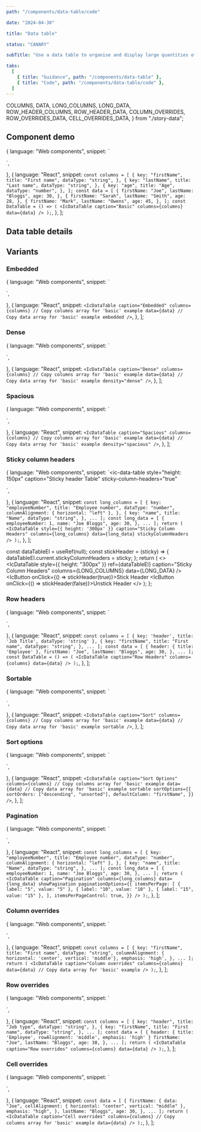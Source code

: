 ```yaml
---
path: "/components/data-table/code"

date: "2024-04-30"

title: "Data table"

status: "CANARY"

subTitle: "Use a data table to organise and display large quantities of related data."

tabs:
  [
    { title: "Guidance", path: "/components/data-table" },
    { title: "Code", path: "/components/data-table/code" },
  ]
---
```


  COLUMNS,
  DATA,
  LONG_COLUMNS,
  LONG_DATA,
  ROW_HEADER_COLUMNS,
  ROW_HEADER_DATA,
  COLUMN_OVERRIDES,
  ROW_OVERRIDES_DATA,
  CELL_OVERRIDES_DATA,
} from "./story-data";

## Component demo

  {
    language: "Web components",
    snippet: `<ic-data-table caption="Basic Table"></ic-data-table>
<script>
  const dataTable = document.querySelector("ic-data-table");
  const columns = [
    {
      key: "firstName",
      title: "First name",
      // dataType types: "string" | "number" | "address" | "element" | "date";
      dataType: "string",
    },
    {
      key: "lastName",
      title: "Last name",
      dataType: "string",
    },
    {
      key: "age",
      title: "Age",
      dataType: "number",
    },
  ];
  const data = [
    {
      firstName: "Joe",
      lastName: "Bloggs",
      age: 30,
    },
    {
      firstName: "Sarah",
      lastName: "Smith",
      age: 28,
    },
    {
      firstName: "Mark",
      lastName: "Owens",
      age: 45,
    },
  ];
  dataTable.columns = columns;
  dataTable.data = data;
</script>`,
  },
  {
    language: "React",
    snippet: `const columns = [
  {
    key: "firstName",
    title: "First name",
    dataType: "string",
  },
  {
    key: "lastName",
    title: "Last name",
    dataType: "string",
  },
  {
    key: "age",
    title: "Age",
    dataType: "number",
  },
];
const data = [
  {
    firstName: "Joe",
    lastName: "Bloggs",
    age: 30,
  },
  {
    firstName: "Sarah",
    lastName: "Smith",
    age: 28,
  },
  {
    firstName: "Mark",
    lastName: "Owens",
    age: 45,
  },
];
const DataTable = () => (
  <IcDataTable caption="Basic" columns={columns} data={data} />
);`,
  },
];

<ComponentPreview snippets={snippetsDefault}>
  <IcDataTable caption="Basic" columns={COLUMNS} data={DATA} />
</ComponentPreview>

## Data table details

<ComponentDetails component="ic-data-table" canary />

## Variants

### Embedded

  {
    language: "Web components",
    snippet: `<ic-data-table caption="Embedded Table" embedded="true"></ic-data-table>
<script>
  const dataTable = document.querySelector("ic-data-table");
  // Copy columns and data arrays for 'basic' example
  dataTable.columns = columns;
  dataTable.data = data;
</script>`,
  },
  {
    language: "React",
    snippet: `<IcDataTable
  caption="Embedded"
  columns={columns} // Copy columns array for 'basic' example
  data={data} // Copy data array for 'basic' example
  embedded
/>`,
  },
];

<ComponentPreview snippets={snippetsEmbedded}>
  <IcDataTable caption="Embedded" columns={COLUMNS} data={DATA} embedded />
</ComponentPreview>

### Dense

  {
    language: "Web components",
    snippet: `<ic-data-table caption="Dense Table" density="dense"></ic-data-table>
<script>
  const dataTable = document.querySelector("ic-data-table");
  // Copy columns and data arrays for 'basic' example
  dataTable.columns = columns;
  dataTable.data = data;
</script>`,
  },
  {
    language: "React",
    snippet: `<IcDataTable
  caption="Dense"
  columns={columns} // Copy columns array for 'basic' example
  data={data} // Copy data array for 'basic' example
  density="dense"
/>`,
  },
];

<ComponentPreview snippets={snippetsDense}>
  <IcDataTable caption="Dense" columns={COLUMNS} data={DATA} density="dense" />
</ComponentPreview>

### Spacious

  {
    language: "Web components",
    snippet: `<ic-data-table caption="Spacious Table" density="spacious"></ic-data-table>
<script>
  const dataTable = document.querySelector("ic-data-table");
  // Copy columns and data arrays for 'basic' example
  dataTable.columns = columns;
  dataTable.data = data;
</script>`,
  },
  {
    language: "React",
    snippet: `<IcDataTable
  caption="Spacious"
  columns={columns} // Copy columns array for 'basic' example
  data={data} // Copy data array for 'basic' example
  density="spacious"
/>`,
  },
];

<ComponentPreview snippets={snippetsSpacious}>
  <IcDataTable
    caption="Spacious"
    columns={COLUMNS}
    data={DATA}
    density="spacious"
  />
</ComponentPreview>

### Sticky column headers

  {
    language: "Web components",
    snippet: `<ic-data-table
  style="height: 150px"
  caption="Sticky header Table"
  sticky-column-headers="true"
></ic-data-table>
<script>
  const dataTable = document.querySelector("ic-data-table");
  const long_columns = [
    {
      key: "employeeNumber",
      title: "Employee number",
      dataType: "number",
      columnAlignment: { horizontal: "left" },
    },
    {
      key: "name",
      title: "Name",
      dataType: "string",
    },
    ...
  ];
  const long_data = [
    {
      employeeNumber: 1,
      name: "Joe Bloggs",
      age: 30,
    },
    ...
  ];
  dataTable.columns = long_columns;
  dataTable.data = long_data;
</script>`,
  },
  {
    language: "React",
    snippet: `const long_columns = [
  {
    key: "employeeNumber",
    title: "Employee number",
    dataType: "number",
    columnAlignment: { horizontal: "left" },
  },
  {
    key: "name",
    title: "Name",
    dataType: "string",
  },
  ...
];
const long_data = [
  {
    employeeNumber: 1,
    name: "Joe Bloggs",
    age: 30,
  },
  ...
];
return (
  <IcDataTable
    style={{ height: '300px' }}
    caption="Sticky Column Headers"
    columns={long_columns}
    data={long_data}
    stickyColumnHeaders
  />
);`,
  },
];

  const dataTableEl = useRef(null);
  const stickHeader = (sticky) => {
    dataTableEl.current.stickyColumnHeaders = sticky;
  };
  return (
    <>
      <IcDataTable
        style={{ height: "300px" }}
        ref={dataTableEl}
        caption="Sticky Column Headers"
        columns={LONG_COLUMNS}
        data={LONG_DATA}
      />
      <IcButton onClick={() => stickHeader(true)}>Stick Header</IcButton>
      <IcButton onClick={() => stickHeader(false)}>Unstick Header</IcButton>
    </>
  );
};

<ComponentPreview snippets={snippetsStickyColumnHeaders}>
  <StickyColumnHeaders />
</ComponentPreview>

### Row headers

  {
    language: "Web components",
    snippet: `<ic-data-table caption="Row headers"></ic-data-table>
<script>
  const dataTable = document.querySelector("ic-data-table");
  const columns = [
    {
      key: "header",
      title: "Job type",
      dataType: "string",
    },
    {
      key: "firstName",
      title: "First name",
      dataType: "string",
    },
    ...
  ];
  const data = [
    {
      // Each data row requires a 'header' key/value pair like below
      header: { title: 'Employee' },
      firstName: "Joe",
      lastName: "Bloggs",
      age: 30,
    },
    ...
  ];
  dataTable.columns = columns;
  dataTable.data = data;
</script>`,
  },
  {
    language: "React",
    snippet: `const columns = [
  {
    key: 'header',
    title: 'Job Title',
    dataType: 'string'
  },
  {
    key: "firstName",
    title: "First name",
    dataType: "string",
  },
  ...
];
const data = [
  {
    header: { title: 'Employee' },
    firstName: "Joe",
    lastName: "Bloggs",
    age: 30,
  },
  ...
];
const DataTable = () => (
  <IcDataTable
    caption="Row Headers"
    columns={columns}
    data={data}
  />
);`,
  },
];

<ComponentPreview snippets={snippetsRowHeaders}>
  <IcDataTable
    caption="Row Headers"
    columns={ROW_HEADER_COLUMNS}
    data={ROW_HEADER_DATA}
  />
</ComponentPreview>

### Sortable

  {
    language: "Web components",
    snippet: `<ic-data-table caption="Sort" sortable="true"></ic-data-table>
<script>
  const dataTable = document.querySelector("ic-data-table");
  // Copy columns and data arrays for 'basic' example
  dataTable.columns = columns;
  dataTable.data = data;
</script>`,
  },
  {
    language: "React",
    snippet: `<IcDataTable
  caption="Sort"
  columns={columns} // Copy columns array for 'basic' example
  data={data} // Copy data array for 'basic' example
  sortable
/>`,
  },
];

<ComponentPreview snippets={snippetsSortable}>
  <IcDataTable caption="Sortable" columns={COLUMNS} data={DATA} sortable />
</ComponentPreview>

### Sort options

  {
    language: "Web components",
    snippet: `<ic-data-table caption="Sort Options" sortable="true"></ic-data-table>
<script>
  const dataTable = document.querySelector("ic-data-table");
  dataTable.sortOptions = {
    sortOrders: ['descending', 'unsorted'],
    defaultColumn: 'firstName'
  };
  // Copy columns and data arrays for 'basic' example
  dataTable.columns = columns;
  dataTable.data = data;
</script>`,
  },
  {
    language: "React",
    snippet: `<IcDataTable
  caption="Sort Options"
  columns={columns} // Copy columns array for 'basic' example
  data={data} // Copy data array for 'basic' example
  sortable
  sortOptions={{
    sortOrders: ["descending", "unsorted"],
    defaultColumn: "firstName",
  }}
/>`,
  },
];

<ComponentPreview snippets={snippetsSortOptions}>
  <IcDataTable
    caption="Sort Options"
    columns={COLUMNS}
    data={DATA}
    sortable
    sortOptions={{
      sortOrders: ["descending", "unsorted"],
      defaultColumn: "firstName",
    }}
  />
</ComponentPreview>

### Pagination

  {
    language: "Web components",
    snippet: `<ic-data-table caption="Pagination" show-pagination="true"></ic-data-table>
<script>
  const dataTable = document.querySelector("ic-data-table");
  dataTable.paginationOptions = {
    itemsPerPage: [
      { label: "5", value: "5" },
      { label: "10", value: "10" },
      { label: "15", value: "15" },
    ],
    itemsPerPageControl: true,
  };
  const long_columns = [
    {
      key: "employeeNumber",
      title: "Employee number",
      dataType: "number",
      columnAlignment: { horizontal: "left" },
    },
    {
      key: "name",
      title: "Name",
      dataType: "string",
    },
    ...
  ];
  const long_data = [
    {
      employeeNumber: 1,
      name: "Joe Bloggs",
      age: 30,
    },
    ...
  ];
  dataTable.columns = long_columns;
  dataTable.data = long_data;
</script>`,
  },
  {
    language: "React",
    snippet: `const long_columns = [
  {
    key: "employeeNumber",
    title: "Employee number",
    dataType: "number",
    columnAlignment: { horizontal: "left" },
  },
  {
    key: "name",
    title: "Name",
    dataType: "string",
  },
  ...
];
const long_data = [
  {
    employeeNumber: 1,
    name: "Joe Bloggs",
    age: 30,
  },
  ...
];
return (
  <IcDataTable
    caption="Pagination"
    columns={long_columns}
    data={long_data}
    showPagination
    paginationOptions={{
      itemsPerPage: [
        { label: "5", value: "5" },
        { label: "10", value: "10" },
        { label: "15", value: "15" },
      ],
      itemsPerPageControl: true,
    }}
  />
);`,
  },
];

<ComponentPreview snippets={snippetsPagination}>
  <IcDataTable
    caption="Pagination"
    columns={LONG_COLUMNS}
    data={LONG_DATA}
    showPagination
    paginationOptions={{
      itemsPerPage: [
        { label: "5", value: "5" },
        { label: "10", value: "10" },
        { label: "15", value: "15" },
      ],
      itemsPerPageControl: true,
    }}
  />
</ComponentPreview>

### Column overrides

  {
    language: "Web components",
    snippet: `<ic-data-table caption="Column Overrides"></ic-data-table>
<script>
  const dataTable = document.querySelector("ic-data-table");
  const columns = [
    {
      key: "firstName",
      title: "First name",
      dataType: "string",
      columnAlignment: { horizontal: 'center', vertical: 'middle'},
      emphasis: 'high',
    },
    ...
  ];
  dataTable.columns = columns;
  dataTable.data = data; // Copy data array for 'basic' example
</script>`,
  },
  {
    language: "React",
    snippet: `const columns = [
  {
    key: "firstName",
    title: "First name",
    dataType: "string",
    columnAlignment: { horizontal: 'center', vertical: 'middle'},
    emphasis: 'high',
  },
  ...
];
return (
  <IcDataTable
    caption="Column overrides"
    columns={columns}
    data={data} // Copy data array for 'basic' example
  />
);`,
  },
];

<ComponentPreview snippets={snippetsColumnOverrides}>
  <IcDataTable
    caption="Column overrides"
    columns={COLUMN_OVERRIDES}
    data={DATA}
  />
</ComponentPreview>

### Row overrides

  {
    language: "Web components",
    snippet: `<ic-data-table caption="Row Overrides"></ic-data-table>
<script>
  const dataTable = document.querySelector("ic-data-table");
  const columns = [
    {
      key: "header",
      title: "Job type",
      dataType: "string",
    },
    {
      key: "firstName",
      title: "First name",
      dataType: "string",
    },
    ...
  ];
  const data = [
    {
      header: {
        title: 'Employee',
        rowAlignment: 'middle',
        emphasis: 'high'
      }
      firstName: "Joe",
      lastName: "Bloggs",
      age: 30,
    },
    ...
  ];
  dataTable.columns = columns;
  dataTable.data = data;
</script>`,
  },
  {
    language: "React",
    snippet: `const columns = [
  {
    key: "header",
    title: "Job type",
    dataType: "string",
  },
  {
    key: "firstName",
    title: "First name",
    dataType: "string",
  },
  ...
];
const data = [
  {
    header: {
      title: 'Employee',
      rowAlignment: 'middle',
      emphasis: 'high'
    }
    firstName: "Joe",
    lastName: "Bloggs",
    age: 30,
  },
  ...
];
return (
  <IcDataTable
    caption="Row overrides"
    columns={columns}
    data={data}
  />
);`,
  },
];

<ComponentPreview snippets={snippetsRowOverrides}>
  <IcDataTable
    caption="Row overrides"
    columns={ROW_HEADER_COLUMNS}
    data={ROW_OVERRIDES_DATA}
  />
</ComponentPreview>

### Cell overrides

  {
    language: "Web components",
    snippet: `<ic-data-table caption="Cell Overrides"></ic-data-table>
<script>
  const dataTable = document.querySelector("ic-data-table");
  const data = [
    {
      firstName: {
        data: "Joe",
        cellAlignment: { horizontal: "center", vertical: "middle" },
        emphasis: "high",
      },
      lastName: "Bloggs",
      age: 30,
    },
    ...
  ];
  dataTable.columns = columns; // Copy columns array for 'basic' example
  dataTable.data = data;
</script>`,
  },
  {
    language: "React",
    snippet: `const data = [
  {
    firstName: {
      data: "Joe",
      cellAlignment: { horizontal: "center", vertical: "middle" },
      emphasis: "high",
    },
    lastName: "Bloggs",
    age: 30,
  },
  ...
];
return (
  <IcDataTable
    caption="Cell overrides"
    columns={columns} // Copy columns array for 'basic' example
    data={data}
  />
);`,
  },
];

<ComponentPreview snippets={snippetsCellOverrides}>
  <IcDataTable
    caption="Cell overrides"
    columns={COLUMNS}
    data={CELL_OVERRIDES_DATA}
  />
</ComponentPreview>
